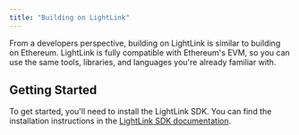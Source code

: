 ```yaml
---
title: "Building on LightLink"
---
```


From a developers perspective, building on LightLink is similar to building on Ethereum. LightLink is fully compatible with Ethereum's EVM, so you can use the same tools, libraries, and languages you're already familiar with.

## Getting Started

To get started, you'll need to install the LightLink SDK. You can find the installation instructions in the [LightLink SDK documentation](https://docs.lightlink.io/sdk).
